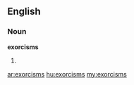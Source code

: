 ==English==

===Noun===
'''exorcisms'''

# {{plural of|[[exorcism]]}}

[[ar:exorcisms]]
[[hu:exorcisms]]
[[my:exorcisms]]